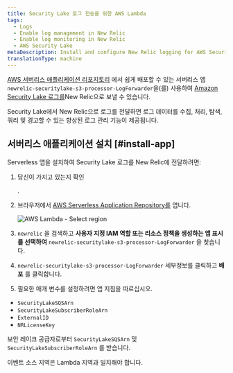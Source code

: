 ```yaml
---
title: Security Lake 로그 전송을 위한 AWS Lambda
tags:
  - Logs
  - Enable log management in New Relic
  - Enable log monitoring in New Relic
  - AWS Security Lake
metaDescription: Install and configure New Relic logging for AWS Security Lake
translationType: machine
---
```



[AWS 서버리스 애플리케이션 리포지토리](https://serverlessrepo.aws.amazon.com/applications) 에서 쉽게 배포할 수 있는 서버리스 앱 `newrelic-securitylake-s3-processor-LogForwarder`을(를) 사용하여 [Amazon Security Lake 로그를](https://docs.aws.amazon.com/security-lake/latest/userguide/internal-sources.html)New Relic으로 보낼 수 있습니다.

Security Lake에서 New Relic으로 로그를 전달하면 로그 데이터를 수집, 처리, 탐색, 쿼리 및 경고할 수 있는 향상된 로그 관리 기능이 제공됩니다.

## 서버리스 애플리케이션 설치 [#install-app]

Serverless 앱을 설치하여 Security Lake 로그를 New Relic에 전달하려면:

1. 당신이 가지고 있는지 확인

   <InlinePopover type="licenseKey"/>

   .

2. 브라우저에서 [AWS Serverless Application Repository를](https://serverlessrepo.aws.amazon.com/applications) 엽니다.

   <img title="AWS Lambda - Select region" alt="AWS Lambda - Select region" src={serverlessAWSLambdaSelectRegion}/>

3. `newrelic` 을 검색하고 **사용자 지정 IAM 역할 또는 리소스 정책을 생성하는 앱 표시를 선택하여** `newrelic-securitylake-s3-processor-LogForwarder` 을 찾습니다.

4. `newrelic-securitylake-s3-processor-LogForwarder` 세부정보를 클릭하고 **배포** 를 클릭합니다.

5. 필요한 매개 변수를 설정하려면 앱 지침을 따르십시오.

* `SecurityLakeSQSArn`
* `SecurityLakeSubscriberRoleArn`
* `ExternalID`
* `NRLicenseKey`

보안 레이크 공급자로부터 `SecurityLakeSQSArn` 및 `SecurityLakeSubscriberRoleArn` 를 받습니다.

이벤트 소스 지역은 Lambda 지역과 일치해야 합니다.